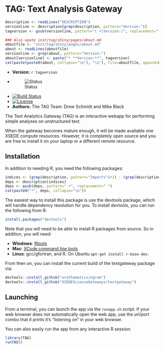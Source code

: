 # TAG: Text Analysis Gateway


```r
description <- readLines("DESCRIPTION")
versionline <- description[grep(description, pattern="Version:")]
tagversion <- gsub(versionline, pattern="( +|Version:)", replacement="")

### Also upate inst/tag/shiny/pages/about.md
aboutfile <- "inst/tag/shiny/pages/about.md"
about <- readLines(aboutfile)
versionline <- grep(about, pattern="Version:")
about[versionline] <- paste("* **Version:**", tagversion)
cat(paste(paste0(about, collapse="\n"), "\n"), file=aboutfile, append=FALSE)
```

* **Version:** `r tagversion`
* ![Status](http://img.shields.io/badge/status-In_development_%28UNSTABLE%29-red.svg?style=flat)
* [![Build Status](https://travis-ci.org/XSEDEScienceGateways/textgateway.png)](https://travis-ci.org/XSEDEScienceGateways/textgateway)
* [![License](http://img.shields.io/badge/license-AGPL--3-orange.svg?style=flat)](https://www.gnu.org/licenses/agpl-3.0.html)
* **Authors:** The TAG Team:  Drew Schmidt and Mike Black


The Text Analytics Gateway (TAG) is an interactive webapp for
performing simple analyses on unstructured text.

When the gateway becomes mature enough, it will be made available
one XSEDE compute resources.  However, it is completely open
source and you are free to install it on your laptop or a different
remote resource.


## Installation

In addition to needing R, you need the following packages:

```r
indices <- (grep(description, pattern="Imports")+1) : (grep(description, pattern="NeedsCompilation:")-1)
deps <- description[indices]
deps <- gsub(deps, pattern=" +", replacement=" ")
cat(paste0("*", deps, collapse="\n"))
```


The easiest way to install this package is use the devtools package,
which will handle dependency resolution for you.  To install devtools,
you can run the following from R:

```r
install.packages("devtools")
```

Note that you will need to be able to install R packages from
source.  So in addition, you will need:

* **Windows**: [Rtools](http://cran.r-project.org/bin/windows/Rtools/)
* **Mac**: [XCode command line tools](https://developer.apple.com/downloads)
* **Linux**: gcc/gfortran, and R.  On Ubuntu `apt-get install r-base-dev`.

From then on, you can install the current build of the textgateway
package via:

```r
devtools::install_github("wrathematics/ngram")
devtools::install_github("XSEDEScienceGateways/textgateway")
```




## Launching

From a terminal, you can launch the app via the `runapp.sh` script.
If your web browser does not automatically open the web app, use
the url/port combo that it prints it's "listening on" in your
web browser.

You can also easily run the app from any interactive R session:

```r
library(TAG)
runTAG()
```


